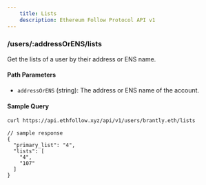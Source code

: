 ```yaml
---
    title: Lists
    description: Ethereum Follow Protocol API v1
---
```


### /users/\:addressOrENS/lists
Get the lists of a user by their address or ENS name. 

#### Path Parameters
- `addressOrENS` (string): The address or ENS name of the account.

#### Sample Query
```sh
curl https://api.ethfollow.xyz/api/v1/users/brantly.eth/lists
```

```jsonc
// sample response
{
  "primary_list": "4",
  "lists": [
    "4",
    "107"
  ]
}
```